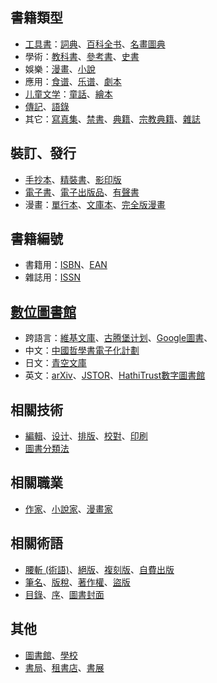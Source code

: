 ==書籍類型==
*[[工具書|工具書]]：[[詞典|詞典]]、[[百科全书|百科全书]]、[[名畫圖典|名畫圖典]]
*學術：[[教科書|教科書]]、[[參考書|參考書]]、[[史書|史書]]
*娛樂：[[漫畫|漫畫]]、[[小說|小說]]
*應用：[[食谱|食谱]]、[[乐谱|乐谱]]、[[劇本|劇本]]
*[[儿童文学|儿童文学]]：[[童話|童話]]、[[繪本|繪本]]
*[[傳記|傳記]]、[[語錄|語錄]]
*其它：[[寫真集|寫真集]]、[[禁書|禁書]]、[[典籍|典籍]]、[[宗教典籍|宗教典籍]]、[[雜誌|雜誌]]

==裝訂、發行==
*[[手抄本|手抄本]]、[[精裝書|精裝書]]、[[影印版|影印版]]
*[[電子書|電子書]]、[[電子出版品|電子出版品]]、[[有聲書|有聲書]]
*漫畫：[[單行本|單行本]]、[[文庫本|文庫本]]、[[完全版漫畫|完全版漫畫]]

==書籍編號==
*書籍用：[[国际标准书号|ISBN]]、[[欧洲商品编码|EAN]]
*雜誌用：[[國際標準期刊號|ISSN]]

==[[數位圖書館|數位圖書館]]==
*跨語言：[[維基文庫|維基文庫]]、[[古腾堡计划|古腾堡计划]]、[[Google圖書|Google圖書]]、{{link-en|開放內容聯盟|Open Content Alliance}}
*中文：[[中國哲學書電子化計劃|中國哲學書電子化計劃]]
*日文：[[青空文庫|青空文庫]]
*英文：[[arXiv|arXiv]]、[[JSTOR|JSTOR]]、[[HathiTrust數字圖書館|HathiTrust數字圖書館]]

==相關技術==
*[[編輯|編輯]]、[[书籍设计|设计]]、[[排版|排版]]、[[校對|校對]]、[[印刷|印刷]]
*[[圖書分類法|圖書分類法]]

==相關職業==
*[[作家|作家]]、[[小說家|小說家]]、[[漫畫家|漫畫家]]

==相關術語==
*[[腰斬_(術語)|腰斬 (術語)]]、[[絕版|絕版]]、[[複刻版|複刻版]]、[[自費出版|自費出版]]
*[[筆名|筆名]]、[[版稅|版稅]]、[[著作權|著作權]]、[[盜版|盜版]]
*[[目錄_(書)|目錄]]、[[序|序]]、[[圖書封面|圖書封面]]

==其他==
*[[圖書館|圖書館]]、[[學校|學校]]
*[[書局|書局]]、[[租書店|租書店]]、[[書展列表|書展]]